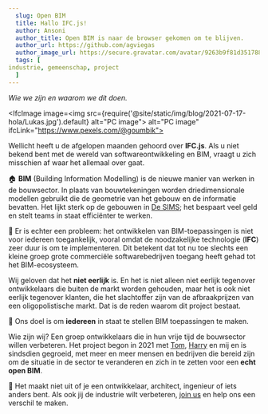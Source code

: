 ```yaml
---
  slug: Open BIM
  title: Hallo IFC.js!
  author: Ansoni
  author_title: Open BIM is naar de browser gekomen om te blijven.
  author_url: https://github.com/agviegas
  author_image_url: https://secure.gravatar.com/avatar/9263b9f81d351788e46bc64000c03cb6
  tags: [
industrie, gemeenschap, project
  ]
---
```


_Wie we zijn en waarom we dit doen._

<!--truncate-->


  <IfcImage image=<img src={require('@site/static/img/blog/2021-07-17-hola/Lukas.jpg').default} alt="PC image"></img>
   alt="PC image" ifcLink="https://www.pexels.com/@goumbik"></IfcImage>

Wellicht heeft u de afgelopen maanden gehoord over **IFC.js**. Als u niet bekend bent met de wereld van softwareontwikkeling en BIM, vraagt u zich misschien af waar het allemaal over gaat.

  🏠
**BIM** (Building Information Modelling) is de nieuwe manier van werken in de bouwsector. In plaats van bouwtekeningen worden driedimensionale modellen gebruikt die de geometrie van het gebouw en de informatie bevatten. Het lijkt sterk op de gebouwen in [De SIMS](https://www.ea.com/games/the-sims); het bespaart veel geld en stelt teams in staat efficiënter te werken.

  💸
Er is echter een probleem: het ontwikkelen van BIM-toepassingen is niet voor iedereen toegankelijk, vooral omdat de noodzakelijke technologie (**IFC**) zeer duur is om te implementeren. Dit betekent dat tot nu toe slechts een kleine groep grote commerciële softwarebedrijven toegang heeft gehad tot het BIM-ecosysteem.

Wij geloven dat het **niet eerlijk** is. En het is niet alleen niet eerlijk tegenover ontwikkelaars die buiten de markt worden gehouden, maar het is ook niet eerlijk tegenover klanten, die het slachtoffer zijn van de afbraakprijzen van een oligopolistische markt. Dat is de reden waarom dit project bestaat.

  <IfcCard>
  🤝
Ons doel is om <b>iedereen</b> in staat te stellen BIM toepassingen te maken.
  </IfcCard>

Wie zijn wij? Een groep ontwikkelaars die in hun vrije tijd de bouwsector willen verbeteren. Het project begon in 2021 met [Tom](https://github.com/tomvandig), [Harry](https://github.com/harrycollin) en mij en is sindsdien gegroeid, met meer en meer mensen en bedrijven die bereid zijn om de situatie in de sector te veranderen en zich in te zetten voor een **echt open BIM**.

  🚀
Het maakt niet uit of je een ontwikkelaar, architect, ingenieur of iets anders bent. Als ook jij de industrie wilt verbeteren, [join us](https://discord.gg/FXfyR4XrKT) en help ons een verschil te maken.

